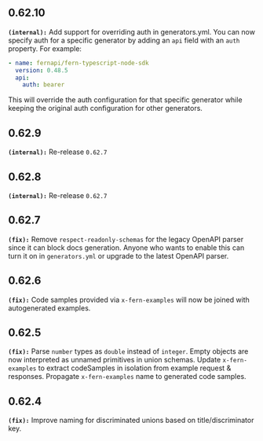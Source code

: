 ## 0.62.10
**`(internal):`** Add support for overriding auth in generators.yml. You can now specify auth for a specific generator by adding an `api` field with an `auth` property. For example:

```yaml
- name: fernapi/fern-typescript-node-sdk
  version: 0.48.5
  api: 
    auth: bearer
```

This will override the auth configuration for that specific generator while keeping the original auth configuration for other generators.


## 0.62.9
**`(internal):`** Re-release `0.62.7`


## 0.62.8
**`(internal):`** Re-release `0.62.7`


## 0.62.7
**`(fix):`** Remove `respect-readonly-schemas` for the legacy OpenAPI parser since it can block docs 
generation. Anyone who wants to enable this can turn it on in `generators.yml` or upgrade
to the latest OpenAPI parser.


## 0.62.6
**`(fix):`** Code samples provided via `x-fern-examples` will now be joined with autogenerated examples.


## 0.62.5
**`(fix):`** Parse `number` types as `double` instead of `integer`.
Empty objects are now interpreted as unnamed primitives in union schemas.
Update `x-fern-examples` to extract codeSamples in isolation from example request & responses.
Propagate `x-fern-examples` name to generated code samples.


## 0.62.4
**`(fix):`** Improve naming for discriminated unions based on title/discriminator key.


